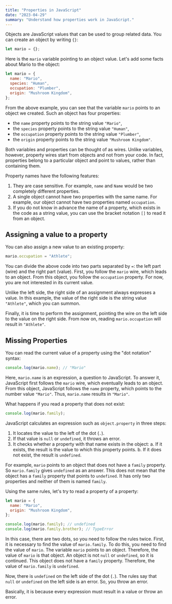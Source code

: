 ```yaml
---
title: "Properties in JavaScript"
date: "2023-04-29"
summary: "Understand how properties work in JavaScript."
---
```


Objects are JavaScript values that can be used to group related data. You can create an object by writing `{}`:

```js
let mario = {};
```

Here is the `mario` variable pointing to an object value. Let's add some facts about Mario to the object:

```js
let mario = {
  name: "Mario",
  species: "Human",
  occupation: "Plumber",
  origin: "Mushroom Kingdom",
};
```

From the above example, you can see that the variable `mario` points to an object we created. Such an object has four properties:

- the `name` property points to the string value `"Mario"`,
- the `species` property points to the string value `"Human"`,
- the `occupation` property points to the string value `"Plumber"`,
- the `origin` property points to the string value `"Mushroom Kingdom"`.

Both variables and properties can be thought of as wires. Unlike variables, however, property wires start from objects and not from your code. In fact, properties belong to a particular object and point to values, rather than containing them.

Property names have the following features:

1. They are case sensitive. For example, `name` and `Name` would be two completely different properties.
2. A single object cannot have two properties with the same name. For example, our object cannot have two properties named `occupation`.
3. If you do not know in advance the name of a property, which exists in the code as a string value, you can use the bracket notation `[]` to read it from an object.

## Assigning a value to a property

You can also assign a new value to an existing property:

```js
mario.occupation = "Athlete";
```

You can divide the above code into two parts separated by `=`: the left part (wire) and the right part (value). First, you follow the `mario` wire, which leads to an object. From this object, you follow the `occupation` property. For now, you are not interested in its current value.

Unlike the left side, the right side of an assignment always expresses a value. In this example, the value of the right side is the string value `"Athlete"`, which you can summon.

Finally, it is time to perform the assignment, pointing the wire on the left side to the value on the right side. From now on, reading `mario.occupation` will result in `"Athlete"`.

## Missing Properties

You can read the current value of a property using the "dot notation" syntax:

```js
console.log(mario.name); // "Mario"
```

Here, `mario.name` is an expression, a question to JavaScript. To answer it, JavaScript first follows the `mario` wire, which eventually leads to an object. From this object, JavaScript follows the `name` property, which points to the number value `"Mario"`. Thus, `mario.name` results in `"Mario"`.

What happens if you read a property that does not exist:

```js
console.log(mario.family);
```

JavaScript calculates an expression such as `object.property` in three steps:

1. It locates the value to the left of the dot (`.`).
2. If that value is `null` or `undefined`, it throws an error.
3. It checks whether a property with that name exists in the object:
   a. If it exists, the result is the value to which this property points.
   b. If it does not exist, the result is `undefined`.

For example, `mario` points to an object that does not have a `family` property. So `mario.family` gives `undefined` as an answer. This does not mean that the object has a `family` property that points to `undefined`. It has only two properties and neither of them is named `family`.

Using the same rules, let's try to read a property of a property:

```js
let mario = {
  name: "Mario",
  origin: "Mushroom Kingdom",
};

console.log(mario.family); // undefined
console.log(mario.family.brother); // TypeError
```

In this case, there are two dots, so you need to follow the rules twice. First, it is necessary to find the value of `mario.family`. To do this, you need to find the value of `mario`. The variable `mario` points to an object. Therefore, the value of `mario` is that object. An object is not `null` or `undefined`, so it is continued. This object does not have a `family` property. Therefore, the value of `mario.family` is `undefined`.

Now, there is `undefined` on the left side of the dot (`.`). The rules say that `null` or `undefined` on the left side is an error. So, you throw an error.

Basically, it is because every expression must result in a value or throw an error.
